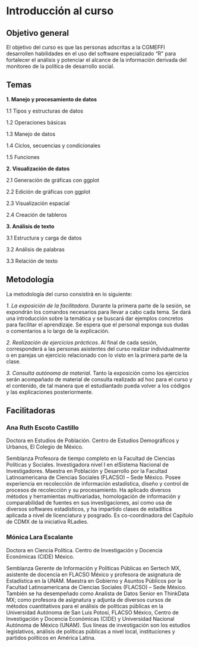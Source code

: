 # Introducción al curso {.unnumbered}

## Objetivo general

El objetivo del curso es que las personas adscritas a la CGMEFFI desarrollen habilidades en el uso del software especializado "R" para fortalecer el análisis y potenciar el alcance de la información derivada del monitoreo de la política de desarrollo social.

## Temas

**1. Manejo y procesamiento de datos**

1.1 Tipos y estructuras de datos

1.2 Operaciones básicas

1.3 Manejo de datos

1.4 Ciclos, secuencias y condicionales

1.5 Funciones

**2. Visualización de datos**

2.1 Generación de gráficas con ggplot

2.2 Edición de gráficas con ggplot

2.3 Visualización espacial

2.4 Creación de tableros

**3. Análisis de texto**

3.1 Estructura y carga de datos

3.2 Análisis de palabras

3.3 Relación de texto

## Metodología

La metodología del curso consistirá en lo siguiente:

*1. La exposición de la facilitadora*. Durante la primera parte de la sesión, se expondrán los comandos necesarios para llevar a cabo cada tema. Se dará una introducción sobre la temática y se buscará dar ejemplos concretos para facilitar el aprendizaje. Se espera que el personal exponga sus dudas o comentarios a lo largo de la explicación.

*2. Realización de ejercicios prácticos*. Al final de cada sesión, corresponderá a las personas asistentes del curso realizar individualmente o en parejas un ejercicio relacionado con lo visto en la primera parte de la clase.

*3. Consulta autónoma de material*. Tanto la exposición como los ejercicios serán acompañado de material de consulta realizado ad hoc para el curso y el contenido, de tal manera que el estudiantado pueda volver a los códigos y las explicaciones posteriormente.

## Facilitadoras

### Ana Ruth Escoto Castillo

Doctora en Estudios de Población. Centro de Estudios Demográficos y Urbanos, El Colegio de México.

Semblanza Profesora de tiempo completo en la Facultad de Ciencias Políticas y Sociales. Investigadora nivel I en elSistema Nacional de Investigadores. Maestra en Población y Desarrollo por la Facultad Latinoamericana de Ciencias Sociales (FLACSO) -- Sede México. Posee experiencia en recolección de información estadística, diseño y control de procesos de recolección y su procesamiento. Ha aplicado diversos métodos y herramientas multivariadas, homologación de información y comparabilidad de fuentes en sus investigaciones, así como usa de diversos softwares estadísticos, y ha impartido clases de estadítica aplicada a nivel de licenciatura y posgrado. Es co-coordinadora del Capítulo de CDMX de la iniciativa RLadies.

### Mónica Lara Escalante

Doctora en Ciencia Política. Centro de Investigación y Docencia Económicas (CIDE) México.

Semblanza Gerente de Información y Políticas Públicas en Sertech MX, asistente de docencia en FLACSO México y profesora de asignatura de Estadística en la UNAM. Maestra en Gobierno y Asuntos Públicos por la Facultad Latinoamericana de Ciencias Sociales (FLACSO) -- Sede México. También se ha desempeñado como Analista de Datos Senior en ThinkData MX; como profesora de asignatura y adjunta de diversos cursos de métodos cuantitativos para el análisis de políticas públicas en la Universidad Autónoma de San Luis Potosí, FLACSO México, Centro de Investigación y Docencia Económicas (CIDE) y Universidad Nacional Autónoma de México (UNAM). Sus líneas de investigación son los estudios legislativos, análisis de políticas públicas a nivel local, instituciones y partidos políticos en América Latina.
